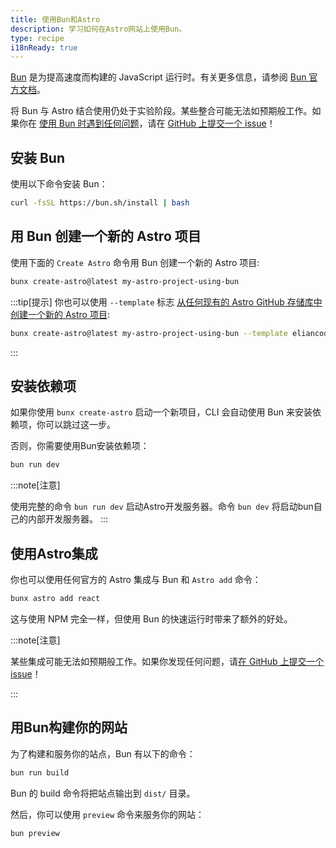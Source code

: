 ```yaml
---
title: 使用Bun和Astro
description: 学习如何在Astro网站上使用Bun。
type: recipe
i18nReady: true
---
```


[Bun](https://bun.sh/) 是为提高速度而构建的 JavaScript 运行时。有关更多信息，请参阅 [Bun 官方文档](https://bun.sh/docs)。

将 Bun 与 Astro 结合使用仍处于实验阶段。某些整合可能无法如预期般工作。如果你在 [使用 Bun 时遇到任何问题](https://github.com/oven-sh/bun/issues/new/choose)，请在 [GitHub 上提交一个 issue](https://github.com/withastro/astro/issues/new/choose)！

## 安装 Bun

使用以下命令安装 Bun：

```bash
curl -fsSL https://bun.sh/install | bash
```

## 用 Bun 创建一个新的 Astro 项目

使用下面的 `Create Astro` 命令用 Bun 创建一个新的 Astro 项目:

```bash
bunx create-astro@latest my-astro-project-using-bun
```

:::tip[提示]
你也可以使用 `--template` 标志 [从任何现有的 Astro GitHub 存储库中创建一个新的 Astro 项目](/zh-cn/install/auto/#入门模板):

```bash
bunx create-astro@latest my-astro-project-using-bun --template eliancodes/brutal
```

:::

## 安装依赖项

如果你使用 `bunx create-astro` 启动一个新项目，CLI 会自动使用 Bun 来安装依赖项，你可以跳过这一步。

否则，你需要使用Bun安装依赖项：

```bash
bun run dev
```

:::note[注意]

使用完整的命令 `bun run dev` 启动Astro开发服务器。命令 `bun dev` 将启动bun自己的内部开发服务器。
:::

## 使用Astro集成

你也可以使用任何官方的 Astro 集成与 Bun 和 `Astro add` 命令：

```bash
bunx astro add react
```

这与使用 NPM 完全一样，但使用 Bun 的快速运行时带来了额外的好处。

:::note[注意]

某些集成可能无法如预期般工作。如果你发现任何问题，请[在 GitHub 上提交一个 issue](https://github.com/withastro/astro/issues/new/choose)！

:::

## 用Bun构建你的网站

为了构建和服务你的站点，Bun 有以下的命令：

```bash
bun run build
```

Bun 的 build 命令将把站点输出到 `dist/` 目录。

然后，你可以使用 `preview` 命令来服务你的网站：

```bash
bun preview
```
